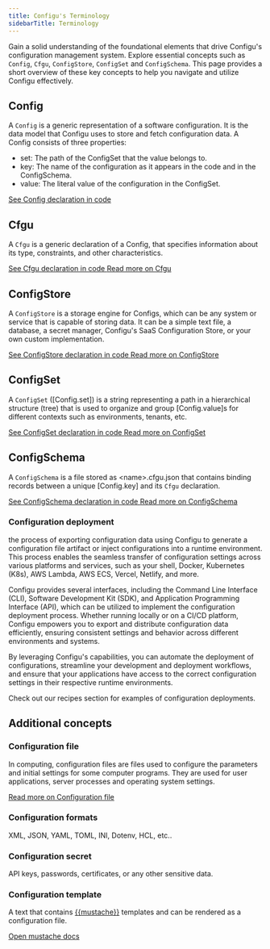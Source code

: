 ```yaml
---
title: Configu's Terminology
sidebarTitle: Terminology
---
```


Gain a solid understanding of the foundational elements that drive Configu's configuration management system. Explore essential concepts such as `Config`, `Cfgu`, `ConfigStore`, `ConfigSet` and `ConfigSchema`. This page provides a short overview of these key concepts to help you navigate and utilize Configu effectively.

## Config

A `Config` is a generic representation of a software configuration. It is the data model that Configu uses to store and fetch configuration data. A Config consists of three properties:

- set: The path of the ConfigSet that the value belongs to.
- key: The name of the configuration as it appears in the code and in the ConfigSchema.
- value: The literal value of the configuration in the ConfigSet.

<a href="https://github.com/configu/configu/blob/main/types/Config.ts" target="_blank">
  See Config declaration in code
</a>

## Cfgu

A `Cfgu` is a generic declaration of a Config, that specifies information about its type, constraints, and other characteristics.

<a href="https://github.com/configu/configu/blob/main/types/Cfgu.ts" target="_blank">
  See Cfgu declaration in code
</a>
<a href="/docs/cfgu">Read more on Cfgu</a>

## ConfigStore

A `ConfigStore` is a storage engine for Configs, which can be any system or service that is capable of storing data. It can be a simple text file, a database, a secret manager, Configu's SaaS Configuration Store, or your own custom implementation.

<a href="https://github.com/configu/configu/blob/main/types/ConfigStore.ts" target="_blank">
  See ConfigStore declaration in code
</a>
<a href="/docs/config-store">Read more on ConfigStore</a>

## ConfigSet

A `ConfigSet` (\[Config.set\]) is a string representing a path in a hierarchical structure (tree) that is used to organize and group \[Config.value\]s for different contexts such as environments, tenants, etc.

<a href="https://github.com/configu/configu/blob/main/types/ConfigSet.ts" target="_blank">
  See ConfigSet declaration in code
</a>
<a href="/docs/config-set">Read more on ConfigSet</a>

## ConfigSchema

A `ConfigSchema` is a file stored as \<name\>.cfgu.json that contains binding records between a unique \[Config.key\] and its `Cfgu` declaration.

<a href="https://github.com/configu/configu/blob/main/types/ConfigSchema.ts" target="_blank">
  See ConfigSchema declaration in code
</a>
<a href="/docs/config-schema">Read more on ConfigSchema</a>

### Configuration deployment

the process of exporting configuration data using Configu to generate a configuration file artifact or inject configurations into a runtime environment. This process enables the seamless transfer of configuration settings across various platforms and services, such as your shell, Docker, Kubernetes (K8s), AWS Lambda, AWS ECS, Vercel, Netlify, and more.

Configu provides several interfaces, including the Command Line Interface (CLI), Software Development Kit (SDK), and Application Programming Interface (API), which can be utilized to implement the configuration deployment process. Whether running locally or on a CI/CD platform, Configu empowers you to export and distribute configuration data efficiently, ensuring consistent settings and behavior across different environments and systems.

By leveraging Configu's capabilities, you can automate the deployment of configurations, streamline your development and deployment workflows, and ensure that your applications have access to the correct configuration settings in their respective runtime environments.


<Tip>Check out our recipes section for examples of configuration deployments.</Tip>


## Additional concepts

### Configuration file

In computing, configuration files are files used to configure the parameters and initial settings for some computer programs. They are used for user applications, server processes and operating system settings.

<a href="https://en.wikipedia.org/wiki/Configuration_file" target="_blank">
  Read more on Configuration file
</a>

### Configuration formats

XML, JSON, YAML, TOML, INI, Dotenv, HCL, etc..

### Configuration secret

API keys, passwords, certificates, or any other sensitive data.

### Configuration template

A text that contains <a href="https://mustache.github.io/">\{\{mustache\}\}</a> templates and can be rendered as a configuration file.

<a href="https://mustache.github.io/" target="_blank">
  Open mustache docs
</a>